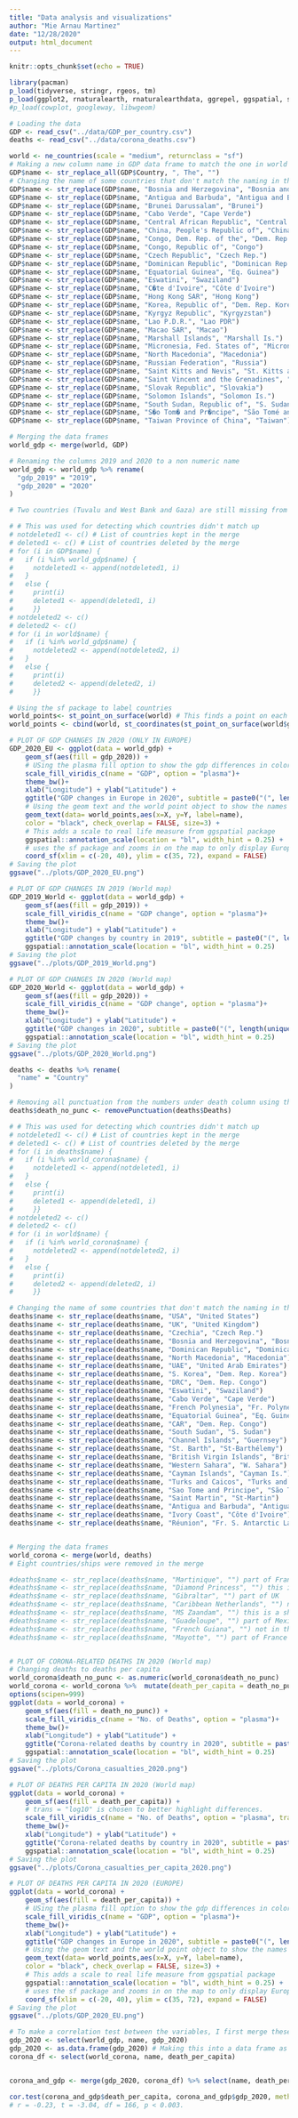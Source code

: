 ---
title: "Data analysis and visualizations"
author: "Mie Arnau Martinez"
date: "12/28/2020"
output: html_document
---


```{r setup, include=FALSE}
knitr::opts_chunk$set(echo = TRUE)
```


```{r libraries and data}
library(pacman)
p_load(tidyverse, stringr, rgeos, tm)
p_load(ggplot2, rnaturalearth, rnaturalearthdata, ggrepel, ggspatial, sf)
#p_load(cowplot, googleway, libwgeom)

# Loading the data
GDP <- read_csv("../data/GDP_per_country.csv")
deaths <- read_csv("../data/corona_deaths.csv")
```

```{r dataframe of the world and GDP in 2019 and 2020}
world <- ne_countries(scale = "medium", returnclass = "sf")
# Making a new column name in GDP data frame to match the one in world data frame
GDP$name <- str_replace_all(GDP$Country, ", The", "")
# Changing the name of some countries that don't match the naming in the world data frame
GDP$name <- str_replace(GDP$name, "Bosnia and Herzegovina", "Bosnia and Herz.")
GDP$name <- str_replace(GDP$name, "Antigua and Barbuda", "Antigua and Barb.")
GDP$name <- str_replace(GDP$name, "Brunei Darussalam", "Brunei")
GDP$name <- str_replace(GDP$name, "Cabo Verde", "Cape Verde")
GDP$name <- str_replace(GDP$name, "Central African Republic", "Central African Rep.")
GDP$name <- str_replace(GDP$name, "China, People's Republic of", "China")
GDP$name <- str_replace(GDP$name, "Congo, Dem. Rep. of the", "Dem. Rep. Congo")
GDP$name <- str_replace(GDP$name, "Congo, Republic of", "Congo")
GDP$name <- str_replace(GDP$name, "Czech Republic", "Czech Rep.")
GDP$name <- str_replace(GDP$name, "Dominican Republic", "Dominican Rep.")
GDP$name <- str_replace(GDP$name, "Equatorial Guinea", "Eq. Guinea")
GDP$name <- str_replace(GDP$name, "Eswatini", "Swaziland")
GDP$name <- str_replace(GDP$name, "C�te d'Ivoire", "Côte d'Ivoire")
GDP$name <- str_replace(GDP$name, "Hong Kong SAR", "Hong Kong")
GDP$name <- str_replace(GDP$name, "Korea, Republic of", "Dem. Rep. Korea")
GDP$name <- str_replace(GDP$name, "Kyrgyz Republic", "Kyrgyzstan")
GDP$name <- str_replace(GDP$name, "Lao P.D.R.", "Lao PDR")
GDP$name <- str_replace(GDP$name, "Macao SAR", "Macao")
GDP$name <- str_replace(GDP$name, "Marshall Islands", "Marshall Is.")
GDP$name <- str_replace(GDP$name, "Micronesia, Fed. States of", "Micronesia")
GDP$name <- str_replace(GDP$name, "North Macedonia", "Macedonia")
GDP$name <- str_replace(GDP$name, "Russian Federation", "Russia")
GDP$name <- str_replace(GDP$name, "Saint Kitts and Nevis", "St. Kitts and Nevis")
GDP$name <- str_replace(GDP$name, "Saint Vincent and the Grenadines", "St. Vin. and Gren.")
GDP$name <- str_replace(GDP$name, "Slovak Republic", "Slovakia")
GDP$name <- str_replace(GDP$name, "Solomon Islands", "Solomon Is.")
GDP$name <- str_replace(GDP$name, "South Sudan, Republic of", "S. Sudan")
GDP$name <- str_replace(GDP$name, "S�o Tom� and Pr�ncipe", "São Tomé and Principe")
GDP$name <- str_replace(GDP$name, "Taiwan Province of China", "Taiwan")

# Merging the data frames
world_gdp <- merge(world, GDP)

# Renaming the columns 2019 and 2020 to a non numeric name
world_gdp <- world_gdp %>% rename(
  "gdp_2019" = "2019",
  "gdp_2020" = "2020"
)

# Two countries (Tuvalu and West Bank and Gaza) are still missing from the world data frame

# # This was used for detecting which countries didn't match up
# notdeleted1 <- c() # List of countries kept in the merge
# deleted1 <- c() # List of countries deleted by the merge
# for (i in GDP$name) {
#   if (i %in% world_gdp$name) {
#     notdeleted1 <- append(notdeleted1, i)
#   } 
#   else {
#     print(i)
#     deleted1 <- append(deleted1, i)
#     }}
# notdeleted2 <- c()
# deleted2 <- c()
# for (i in world$name) {
#   if (i %in% world_gdp$name) {
#     notdeleted2 <- append(notdeleted2, i)
#   } 
#   else {
#     print(i)
#     deleted2 <- append(deleted2, i)
#     }}

```

```{r data visualizations of GDP changes in 2019 and 2020}
# Using the sf package to label countries
world_points<- st_point_on_surface(world) # This finds a point on each country (polygon)
world_points <- cbind(world, st_coordinates(st_point_on_surface(world$geometry))) # This ties the coordinates to a country so that one can print the countries' names on the map.

# PLOT OF GDP CHANGES IN 2020 (ONLY IN EUROPE)
GDP_2020_EU <- ggplot(data = world_gdp) +
    geom_sf(aes(fill = gdp_2020)) +
    # USing the plasma fill option to show the gdp differences in color blind friendly colors. 
    scale_fill_viridis_c(name = "GDP", option = "plasma")+
    theme_bw()+
    xlab("Longitude") + ylab("Latitude") +
    ggtitle("GDP changes in Europe in 2020", subtitle = paste0("(", length(unique(world_gdp$name)), " countries)"))+
    # Using the geom text and the world point object to show the names of the countries
    geom_text(data= world_points,aes(x=X, y=Y, label=name),
    color = "black", check_overlap = FALSE, size=3) +
    # This adds a scale to real life measure from ggspatial package
    ggspatial::annotation_scale(location = "bl", width_hint = 0.25) +
    # uses the sf package and zooms in on the map to only display Europe
    coord_sf(xlim = c(-20, 40), ylim = c(35, 72), expand = FALSE)
# Saving the plot
ggsave("../plots/GDP_2020_EU.png")

# PLOT OF GDP CHANGES IN 2019 (World map)
GDP_2019_World <- ggplot(data = world_gdp) +
    geom_sf(aes(fill = gdp_2019)) +
    scale_fill_viridis_c(name = "GDP change", option = "plasma")+
    theme_bw()+
    xlab("Longitude") + ylab("Latitude") +
    ggtitle("GDP changes by country in 2019", subtitle = paste0("(", length(unique(world_gdp$name)), " countries)"))+
    ggspatial::annotation_scale(location = "bl", width_hint = 0.25)
# Saving the plot
ggsave("../plots/GDP_2019_World.png")

# PLOT OF GDP CHANGES IN 2020 (World map)
GDP_2020_World <- ggplot(data = world_gdp) +
    geom_sf(aes(fill = gdp_2020)) +
    scale_fill_viridis_c(name = "GDP change", option = "plasma")+
    theme_bw()+
    xlab("Longitude") + ylab("Latitude") +
    ggtitle("GDP changes in 2020", subtitle = paste0("(", length(unique(world_gdp$name)), " countries)"))+
    ggspatial::annotation_scale(location = "bl", width_hint = 0.25)
# Saving the plot
ggsave("../plots/GDP_2020_World.png")

```

```{r dataframe of the world and corona-related deaths in 2020}
deaths <- deaths %>% rename(
  "name" = "Country"
)

# Removing all punctuation from the numbers under death column using the tm package
deaths$death_no_punc <- removePunctuation(deaths$Deaths)

# # This was used for detecting which countries didn't match up
# notdeleted1 <- c() # List of countries kept in the merge
# deleted1 <- c() # List of countries deleted by the merge
# for (i in deaths$name) {
#   if (i %in% world_corona$name) {
#     notdeleted1 <- append(notdeleted1, i)
#   }
#   else {
#     print(i)
#     deleted1 <- append(deleted1, i)
#     }}
# notdeleted2 <- c()
# deleted2 <- c()
# for (i in world$name) {
#   if (i %in% world_corona$name) {
#     notdeleted2 <- append(notdeleted2, i)
#   }
#   else {
#     print(i)
#     deleted2 <- append(deleted2, i)
#     }}

# Changing the name of some countries that don't match the naming in the world data frame
deaths$name <- str_replace(deaths$name, "USA", "United States")
deaths$name <- str_replace(deaths$name, "UK", "United Kingdom")
deaths$name <- str_replace(deaths$name, "Czechia", "Czech Rep.")
deaths$name <- str_replace(deaths$name, "Bosnia and Herzegovina", "Bosnia and Herz.")
deaths$name <- str_replace(deaths$name, "Dominican Republic", "Dominican Rep.")
deaths$name <- str_replace(deaths$name, "North Macedonia", "Macedonia")
deaths$name <- str_replace(deaths$name, "UAE", "United Arab Emirates")
deaths$name <- str_replace(deaths$name, "S. Korea", "Dem. Rep. Korea")
deaths$name <- str_replace(deaths$name, "DRC", "Dem. Rep. Congo")
deaths$name <- str_replace(deaths$name, "Eswatini", "Swaziland")
deaths$name <- str_replace(deaths$name, "Cabo Verde", "Cape Verde")
deaths$name <- str_replace(deaths$name, "French Polynesia", "Fr. Polynesia")
deaths$name <- str_replace(deaths$name, "Equatorial Guinea", "Eq. Guinea")
deaths$name <- str_replace(deaths$name, "CAR", "Dem. Rep. Congo")
deaths$name <- str_replace(deaths$name, "South Sudan", "S. Sudan")
deaths$name <- str_replace(deaths$name, "Channel Islands", "Guernsey")
deaths$name <- str_replace(deaths$name, "St. Barth", "St-Barthélemy")
deaths$name <- str_replace(deaths$name, "British Virgin Islands", "British Virgin Is.")
deaths$name <- str_replace(deaths$name, "Western Sahara", "W. Sahara")
deaths$name <- str_replace(deaths$name, "Cayman Islands", "Cayman Is.")
deaths$name <- str_replace(deaths$name, "Turks and Caicos", "Turks and Caicos Is.")
deaths$name <- str_replace(deaths$name, "Sao Tome and Principe", "São Tomé and Principe")
deaths$name <- str_replace(deaths$name, "Saint Martin", "St-Martin")
deaths$name <- str_replace(deaths$name, "Antigua and Barbuda", "Antigua and Barb.")
deaths$name <- str_replace(deaths$name, "Ivory Coast", "Côte d'Ivoire")
deaths$name <- str_replace(deaths$name, "Réunion", "Fr. S. Antarctic Lands")


# Merging the data frames 
world_corona <- merge(world, deaths)
# Eight countries/ships were removed in the merge

#deaths$name <- str_replace(deaths$name, "Martinique", "") part of France 
#deaths$name <- str_replace(deaths$name, "Diamond Princess", "") this is a ship
#deaths$name <- str_replace(deaths$name, "Gibraltar", "") part of UK
#deaths$name <- str_replace(deaths$name, "Caribbean Netherlands", "") not in the world data
#deaths$name <- str_replace(deaths$name, "MS Zaandam", "") this is a ship
#deaths$name <- str_replace(deaths$name, "Guadeloupe", "") part of Mexico
#deaths$name <- str_replace(deaths$name, "French Guiana", "") not in the world data
#deaths$name <- str_replace(deaths$name, "Mayotte", "") part of France



```

```{r data visualizations of corona-related deaths in 2020}
# PLOT OF CORONA-RELATED DEATHS IN 2020 (World map)
# Changing deaths to deaths per capita
world_corona$death_no_punc <- as.numeric(world_corona$death_no_punc)
world_corona <- world_corona %>%  mutate(death_per_capita = death_no_punc/pop_est)
options(scipen=999)
ggplot(data = world_corona) +
    geom_sf(aes(fill = death_no_punc)) +
    scale_fill_viridis_c(name = "No. of Deaths", option = "plasma")+
    theme_bw()+
    xlab("Longitude") + ylab("Latitude") +
    ggtitle("Corona-related deaths by country in 2020", subtitle = paste0("(", length(unique(world_corona$name)), " countries)"))+
    ggspatial::annotation_scale(location = "bl", width_hint = 0.25)
# Saving the plot
ggsave("../plots/Corona_casualties_2020.png")

# PLOT OF DEATHS PER CAPITA IN 2020 (World map)
ggplot(data = world_corona) +
    geom_sf(aes(fill = death_per_capita)) +
    # trans = "log10" is chosen to better highlight differences.
    scale_fill_viridis_c(name = "No. of Deaths", option = "plasma", trans = "log10")+
    theme_bw()+
    xlab("Longitude") + ylab("Latitude") +
    ggtitle("Corona-related deaths by country in 2020", subtitle = paste0("(", length(unique(world_corona$name)), " countries)"))+
    ggspatial::annotation_scale(location = "bl", width_hint = 0.25)
# Saving the plot
ggsave("../plots/Corona_casualties_per_capita_2020.png")

# PLOT OF DEATHS PER CAPITA IN 2020 (EUROPE)
ggplot(data = world_corona) +
    geom_sf(aes(fill = death_per_capita)) +
    # USing the plasma fill option to show the gdp differences in color blind friendly colors. 
    scale_fill_viridis_c(name = "GDP", option = "plasma")+
    theme_bw()+
    xlab("Longitude") + ylab("Latitude") +
    ggtitle("GDP changes in Europe in 2020", subtitle = paste0("(", length(unique(world_gdp$name)), " countries)"))+
    # Using the geom text and the world point object to show the names of the countries
    geom_text(data= world_points,aes(x=X, y=Y, label=name),
    color = "black", check_overlap = FALSE, size=3) +
    # This adds a scale to real life measure from ggspatial package
    ggspatial::annotation_scale(location = "bl", width_hint = 0.25) +
    # uses the sf package and zooms in on the map to only display Europe
    coord_sf(xlim = c(-20, 40), ylim = c(35, 72), expand = FALSE)
# Saving the plot
ggsave("../plots/GDP_2020_EU.png")
```

```{r analysis}

# To make a correlation test between the variables, I first merge these parameters to the same data frame
gdp_2020 <- select(world_gdp, name, gdp_2020)
gdp_2020 <- as.data.frame(gdp_2020) # Making this into a data frame as to sf objects can't be merged
corona_df <- select(world_corona, name, death_per_capita)


corona_and_gdp <- merge(gdp_2020, corona_df) %>% select(name, death_per_capita, gdp_2020)

cor.test(corona_and_gdp$death_per_capita, corona_and_gdp$gdp_2020, method=c("pearson"))
# r = -0.23, t = -3.04, df = 166, p < 0.003.

```


